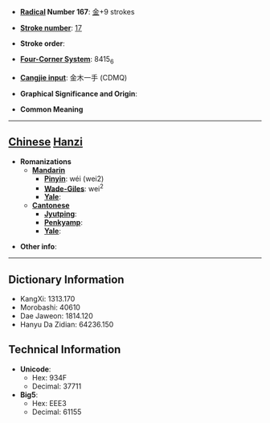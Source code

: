 * '''[[Wiktionary:Chinese radical index| Radical]] Number 167''': [[Wiktionary:Chinese radical index 金|金]]+9 strokes

* '''[[Wiktionary:Chinese total strokes index|Stroke number]]''': [[Wiktionary:Chinese total strokes index 17|17]]

* '''Stroke order''': 

* '''[[Wiktionary:Chinese four corner index|Four-Corner System]]''': 8415<sub>6</sub>

* '''[[Wiktionary:Chinese Cangjie index|Cangjie input]]''': 金木一手 (CDMQ)

* '''Graphical Significance and Origin''': 

* '''Common Meaning'''

----

== [[Chinese]] [[Hanzi]] ==

* '''Romanizations'''
** '''[[Mandarin]]'''
*** '''[[Pinyin]]''': wéi (wei2)
*** '''[[Wade-Giles]]''': wei<sup>2</sup>
*** '''[[Yale]]''': 
** '''[[Cantonese]]'''
*** '''[[Jyutping]]''':
*** '''[[Penkyamp]]''': 
*** '''[[Yale]]''': 

* '''Other info''': 

----

== Dictionary Information ==

* KangXi: 1313.170
* Morobashi: 40610
* Dae Jaweon: 1814.120
* Hanyu Da Zidian: 64236.150

== Technical Information ==

* '''Unicode''':
** Hex: 934F
** Decimal: 37711
* '''Big5''':
** Hex: EEE3
** Decimal: 61155
